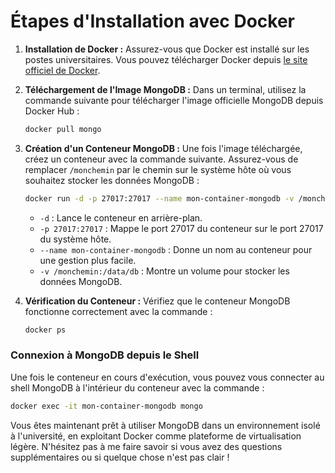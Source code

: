 # Étapes d'Installation avec Docker

1.  **Installation de Docker :** Assurez-vous que Docker est installé sur les postes universitaires. Vous pouvez télécharger Docker depuis [le site officiel de Docker](https://www.docker.com/get-started).
    
2.  **Téléchargement de l'Image MongoDB :** Dans un terminal, utilisez la commande suivante pour télécharger l'image officielle MongoDB depuis Docker Hub :
       
    ```bash copy
    docker pull mongo
    ``` 
    
3.  **Création d'un Conteneur MongoDB :** Une fois l'image téléchargée, créez un conteneur avec la commande suivante. Assurez-vous de remplacer `/monchemin` par le chemin sur le système hôte où vous souhaitez stocker les données MongoDB :
    
    ```bash copy
    docker run -d -p 27017:27017 --name mon-container-mongodb -v /monchemin:/data/db mongo
    ```     
    
    -   `-d` : Lance le conteneur en arrière-plan.
    -   `-p 27017:27017` : Mappe le port 27017 du conteneur sur le port 27017 du système hôte.
    -   `--name mon-container-mongodb` : Donne un nom au conteneur pour une gestion plus facile.
    -   `-v /monchemin:/data/db` : Montre un volume pour stocker les données MongoDB.
4.  **Vérification du Conteneur :** Vérifiez que le conteneur MongoDB fonctionne correctement avec la commande :
    
    ```bash copy
    docker ps    
    ```     

### Connexion à MongoDB depuis le Shell

Une fois le conteneur en cours d'exécution, vous pouvez vous connecter au shell MongoDB à l'intérieur du conteneur avec la commande :

```bash copy
docker exec -it mon-container-mongodb mongo    
```     

Vous êtes maintenant prêt à utiliser MongoDB dans un environnement isolé à l'université, en exploitant Docker comme plateforme de virtualisation légère. N'hésitez pas à me faire savoir si vous avez des questions supplémentaires ou si quelque chose n'est pas clair !